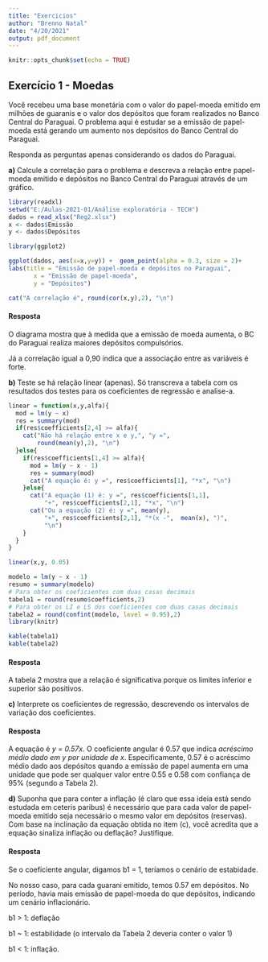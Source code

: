 ```yaml
---
title: "Exercicios"
author: "Brenno Natal"
date: "4/20/2021"
output: pdf_document
---
```


```r
knitr::opts_chunk$set(echo = TRUE)
```

## Exercício 1 - Moedas

Você recebeu uma base monetária com o valor do papel-moeda emitido em milhões de guaranis e o valor dos depósitos que foram realizados no Banco Central do Paraguai. O problema aqui é estudar se a emissão de papel-moeda está gerando um aumento nos depósitos do Banco Central do Paraguai.

Responda as perguntas apenas considerando os dados do Paraguai.

**a)** Calcule a correlação para o problema e descreva a relação entre papel-moeda emitido e depósitos no Banco Central do Paraguai  através de um gráfico.


```r
library(readxl)
setwd("E:/Aulas-2021-01/Análise exploratória - TECH")
dados = read_xlsx("Reg2.xlsx")
x <- dados$Emissão
y <- dados$Depósitos
```


```r
library(ggplot2)

ggplot(dados, aes(x=x,y=y)) +  geom_point(alpha = 0.3, size = 2)+
labs(title = "Emissão de papel-moeda e depósitos no Paraguai",
       x = "Emissão de papel-moeda",
       y = "Depósitos") 

cat("A correlação é", round(cor(x,y),2), "\n")
```

#### Resposta

O diagrama mostra que à medida que a emissão de moeda aumenta, o BC do Paraguai realiza maiores depósitos compulsórios.

Já a correlação igual a 0,90 indica que a associação entre as variáveis é forte.



**b)** Teste se há relação linear (apenas). Só transcreva a tabela com os resultados dos testes para os coeficientes de regressão e analise-a.


```r
linear = function(x,y,alfa){
  mod = lm(y ~ x)
  res = summary(mod)
  if(res$coefficients[2,4] >= alfa){
    cat("Não há relação entre x e y,", "y =", 
        round(mean(y),2), "\n")
  }else{
    if(res$coefficients[1,4] >= alfa){
      mod = lm(y ~ x - 1)
      res = summary(mod)
      cat("A equação é: y =", res$coefficients[1], "*x", "\n")
    }else{
      cat("A equação (1) é: y =", res$coefficients[1,1],
          "+", res$coefficients[2,1], "*x", "\n")
      cat("Ou a equação (2) é: y =", mean(y),
          "+", res$coefficients[2,1], "*(x -",  mean(x), ")",
          "\n")
    }
  }
}

linear(x,y, 0.05)
```

```r
modelo = lm(y ~ x - 1) 
resumo = summary(modelo)
# Para obter os coeficientes com duas casas decimais
tabela1 = round(resumo$coefficients,2) 
# Para obter os LI e LS dos coeficientes com duas casas decimais
tabela2 = round(confint(modelo, level = 0.95),2) 
library(knitr)
```

```r
kable(tabela1)
kable(tabela2)
```

#### Resposta
A tabela 2 mostra que a relação é significativa porque os limites inferior e superior são positivos.

**c)** Interprete os coeficientes de regressão, descrevendo os intervalos de variação dos coeficientes. 

#### Resposta

A equação é *y = 0.57x*. O coeficiente angular é 0.57 que indica *acréscimo médio dado em y por unidade de x*. Especificamente, 0.57 é o acréscimo médio dado aos depósitos quando a emissão de papel aumenta em uma unidade que pode ser qualquer valor entre 0.55 e 0.58 com confiança de 95% (segundo a Tabela 2).

**d)** Suponha que para conter a inflação (é claro que essa ideia está sendo estudada em ceteris paribus) é necessário que para cada valor de papel-moeda emitido seja necessário o mesmo valor em depósitos (reservas). Com base na inclinação da equação obtida no item (c), você acredita que a equação sinaliza inflação ou deflação? Justifique. 

#### Resposta

Se o coeficiente angular, digamos b1 = 1, teríamos o cenário de estabidade.

No nosso caso, para cada guarani emitido, temos 0.57 em depósitos. No período,
havia mais emissão de papel-moeda do que depósitos, indicando um cenário inflacionário.

b1 > 1: deflação

b1 ~ 1: estabilidade (o intervalo da Tabela 2 deveria conter o valor 1)

b1 < 1: inflação.





